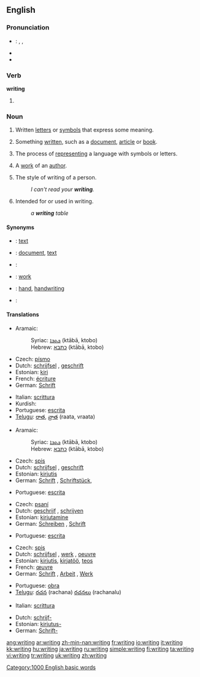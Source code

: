==English==

{{rank|expected|considered|proper|758|writing|allowed|per|result}}

===Pronunciation===
*{{italbrac|UK, US}}: {{enPR|rĭtʹĭng}}, {{IPA|/ˈraɪtɪŋ/}}, {{SAMPA|/"raItIN/}}
*{{audio|en-us-writing.ogg|Audio (US)}}
*{{rhymes|aɪtɪŋ}}

===Verb===
'''writing'''

# {{present participle of|write}}

===Noun===
{{en-noun|s|-}}
{{wikipedia}}

#{{italbrac|uncountable}} Written [[letter]]s or [[symbol]]s that express some meaning.
#{{italbrac|uncountable}} Something [[written]], such as a [[document]], [[article]] or [[book]].
#{{italbrac|uncountable}} The process of [[represent]]ing a language with symbols or letters.
#{{italbrac|countable}} A [[work]] of an [[author]].
#{{italbrac|countable}} The style of writing of a person.
#:''I can't read your '''writing'''.''
#{{italbrac|as a modifier}} Intended for or used in writing.
#:''a '''writing''' table''

====Synonyms====
*{{italbrac|written letters or symbols that express some meaning}}: [[text]]
*{{italbrac|something written}}: [[document]], [[text]]
*{{italbrac|process of representing a language with symbols or letters}}:
*{{italbrac|work of an author}}: [[work]]
*{{italbrac|the style of writing of a person}}: [[hand]], [[handwriting]]
*{{italbrac|intended for or used in writing}}:

====Translations====
{{trans-top|written letters or symbols that express some meaning}}
*Aramaic:
*:Syriac: [[ܟܬܒܐ]] (ktābā, ktobo) {{m}}
*:Hebrew: [[כתבא]] (ktābā, ktobo) {{m}}
*Czech: [[písmo]] {{n}}
*Dutch: [[schrijfsel]] {{n}}, [[geschrift]] {{n}}
*Estonian: [[kiri]]
*French: [[écriture]] {{f}}
*German: [[Schrift]] {{f}}
{{trans-mid}}
*Italian: [[scrittura]] {{f}}
*Kurdish: {{KUchar|[[نوسین]]}}
*Portuguese: [[escrita]] {{f}}
*[[Telugu]]: [[రాత]], [[వ్రాత]] (raata, vraata)
{{trans-bottom}}

{{trans-top|something written}}
*Aramaic:
*:Syriac: [[ܟܬܒܐ]] (ktābā, ktobo) {{m}}
*:Hebrew: [[כתבא]] (ktābā, ktobo) {{m}}
*Czech: [[spis]] {{m}}
*Dutch: [[schrijfsel]] {{n}}, [[geschrift]] {{n}}
*Estonian: [[kirjutis]]
*German: [[Schrift]] {{f}}, [[Schriftstück]], {{n}}
{{trans-mid}}
*Portuguese: [[escrita]] {{f}}
{{trans-bottom}}

{{trans-top|the process of representing a language}}
*Czech: [[psaní]] {{n}}
*Dutch: [[geschrijf]] {{n}}, [[schrijven]] {{n}}
*Estonian: [[kirjutamine]]
*German: [[Schreiben]] {{n}}, {{italbrac|only idiomatic}} [[Schrift]] {{f}}
{{trans-mid}}
*Portuguese: [[escrita]] {{f}}
{{trans-bottom}}

{{trans-top|a work of an author}}
*Czech: [[spis]] {{m}}
*Dutch: [[schrijfsel]] {{n}}, [[werk]] {{n}}, [[oeuvre]] {{n}}
*Estonian: [[kirjutis]], [[kirjatöö]], [[teos]]
*French: [[œuvre]] {{f}}
*German: [[Schrift]] {{f}}, [[Arbeit]] {{f}}, [[Werk]] {{n}}
{{trans-mid}}
*Portuguese: [[obra]] {{f}}
*[[Telugu]]: [[రచన]] (rachana) {{italbrac|usually plural}} [[రచనలు]] (rachanalu)
{{trans-bottom}}

{{trans-top|style of writing of a person}}
*Italian: [[scrittura]] {{f}}
{{trans-mid}}
{{trans-bottom}}

{{trans-top|made for or used in writing}}
*Dutch: [[schrijf-]]
*Estonian: [[kirjutus-]]
*German: [[Schrift-]]
{{trans-mid}}
{{trans-bottom}}

[[Category:1000 English basic words]]

[[ang:writing]]
[[ar:writing]]
[[zh-min-nan:writing]]
[[fr:writing]]
[[io:writing]]
[[it:writing]]
[[kk:writing]]
[[hu:writing]]
[[ja:writing]]
[[ru:writing]]
[[simple:writing]]
[[fi:writing]]
[[ta:writing]]
[[vi:writing]]
[[tr:writing]]
[[uk:writing]]
[[zh:writing]]